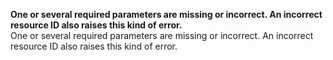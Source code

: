   
<Card title="130005" >  

 **One or several required parameters are missing or incorrect. An incorrect resource ID also raises this kind of error.**  
 One or several required parameters are missing or incorrect. An incorrect resource ID also raises this kind of error.  

</Card>